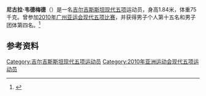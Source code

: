 {{NoteTA|G1=Sports}}
'''尼古拉·韦德梅德'''（{{bd|1981年|4月11日||}}）是一名[[吉尔吉斯斯坦|吉尔吉斯斯坦]][[现代五项|现代五项]]运动员，身高1.84米，体重75千克。曾参加[[2010年亚洲运动会|2010年广州亚运会]][[2010年亚洲运动会现代五项比赛|现代五项比赛]]，并获得男子个人第十五名和男子团体第四名。<ref>{{cite web|url=http://www.gz2010.cn/info/CHN_CHN/ZB/ZBB101A_MP@@@@@@@@@@@@@@@CHN_number=239965.html | language=zh-hans | title=尼古拉·韦德梅德 - 简历  |publisher=2010年广州亚运会官方网站 |accessdate=2011-12-27 }}</ref>

== 参考资料 ==
<references />
{{DEFAULTSORT:Vedmed, Nikolai}}
[[Category:吉尔吉斯斯坦现代五项运动员|Category:吉尔吉斯斯坦现代五项运动员]]
[[Category:2010年亚洲运动会现代五项运动员|Category:2010年亚洲运动会现代五项运动员]]